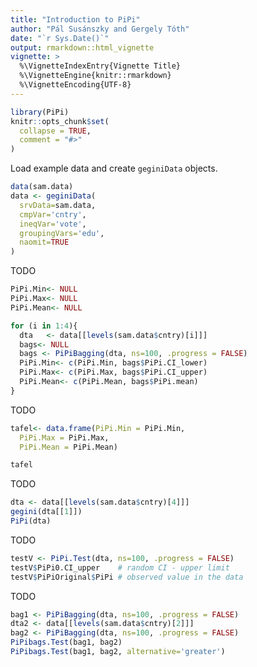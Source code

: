 ```yaml
---
title: "Introduction to PiPi"
author: "Pál Susánszky and Gergely Tóth"
date: "`r Sys.Date()`"
output: rmarkdown::html_vignette
vignette: >
  %\VignetteIndexEntry{Vignette Title}
  %\VignetteEngine{knitr::rmarkdown}
  %\VignetteEncoding{UTF-8}
---
```


```r
library(PiPi)
knitr::opts_chunk$set(
  collapse = TRUE,
  comment = "#>"
)
```


Load example data and create `geginiData` objects.

```r
data(sam.data)
data <- geginiData(
  srvData=sam.data, 
  cmpVar='cntry', 
  ineqVar='vote', 
  groupingVars='edu', 
  naomit=TRUE
) 
```

TODO

```r
PiPi.Min<- NULL
PiPi.Max<- NULL
PiPi.Mean<- NULL

for (i in 1:4){
  dta	<- data[[levels(sam.data$cntry)[i]]]
  bags<- NULL
  bags <- PiPiBagging(dta, ns=100, .progress = FALSE)
  PiPi.Min<- c(PiPi.Min, bags$PiPi.CI_lower) 
  PiPi.Max<- c(PiPi.Max, bags$PiPi.CI_upper) 
  PiPi.Mean<- c(PiPi.Mean, bags$PiPi.mean)
}
```

TODO

```r
tafel<- data.frame(PiPi.Min = PiPi.Min,
  PiPi.Max = PiPi.Max,
  PiPi.Mean = PiPi.Mean)

tafel
```

TODO

```r
dta <- data[[levels(sam.data$cntry)[4]]]
gegini(dta[[1]])
PiPi(dta)
```

TODO

```r
testV <- PiPi.Test(dta, ns=100, .progress = FALSE)
testV$PiPi0.CI_upper 	# random CI - upper limit
testV$PiPiOriginal$PiPi # observed value in the data
```

TODO

```r
bag1 <- PiPiBagging(dta, ns=100, .progress = FALSE)
dta2 <- data[[levels(sam.data$cntry)[2]]]
bag2 <- PiPiBagging(dta, ns=100, .progress = FALSE)
PiPibags.Test(bag1, bag2)
PiPibags.Test(bag1, bag2, alternative='greater')
```
